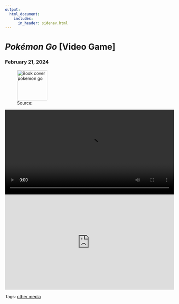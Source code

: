 ```yaml
---
output: 
  html_document:
    includes:
      in_header: sidenav.html
---
```

<!-- Page content -->
<div class="main">
<div class="card">
# <em> Pokémon Go </em> [Video Game]
### February 21, 2024

<figure>
<img style="height:100px;" class="cover" src="./media/cover-pokemon_go.png" alt="Book cover pokemon go"> 
<figcaption> Source: </figcaption>
</figure>

<video width="560" controls>
  <source src="./media/pokemon.mp4" type="video/mp4">
</video>

<iframe width="560" height="315" src="https://www.youtube.com/embed/xJXGtCtEB00?si=XaBU3tbqoXasWZKB" title="YouTube video player" frameborder="0" allow="accelerometer; autoplay; clipboard-write; encrypted-media; gyroscope; picture-in-picture; web-share" allowfullscreen></iframe>

Tags: <a href="tags-other_media.html">other media</a> 

</div>
</div>
